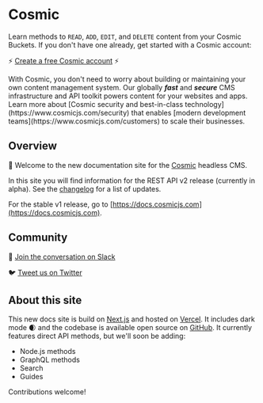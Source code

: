 
# Cosmic

<Features />

Learn methods to `READ`, `ADD`, `EDIT`, and `DELETE` content from your Cosmic Buckets. If you don't have one already, get started with a Cosmic account:

⚡ [Create a free Cosmic account](https://app.cosmicjs.com/signup) ⚡

<Callout emoji="🚀">
  With Cosmic, you don't need to worry about building or maintaining your own
  content management system. Our globally
  <i>
    <b>fast</b>
  </i>
  and
  <i>
    <b>secure</b>
  </i>
  CMS infrastructure and API toolkit powers content for your websites and apps.
  Learn more about [Cosmic security and best-in-class
  technology](https://www.cosmicjs.com/security) that enables [modern
  development teams](https://www.cosmicjs.com/customers) to scale their
  businesses.
</Callout>

## Overview

👋 Welcome to the new documentation site for the [Cosmic](https://www.cosmicjs.com) headless CMS.

In this site you will find information for the REST API v2 release (currently in alpha). See the [changelog](/cosmic-api/changelog) for a list of updates.

For the stable v1 release, go to [https://docs.cosmicjs.com](https://docs.cosmicjs.com).

## Community

💬 [Join the conversation on Slack](https://cosmicslack.herokuapp.com/)

🐦 [Tweet us on Twitter](https://twitter.com/cosmicjs)

## About this site

This new docs site is build on [Next.js](https://nextjs.org/) and hosted on [Vercel](https://vercel.com/). It includes dark mode 🌒 and the codebase is available open source on [GitHub](https://github.com/cosmicjs/cosmic-docs). It currently features direct API methods, but we'll soon be adding:

- Node.js methods
- GraphQL methods
- Search
- Guides

Contributions welcome!
